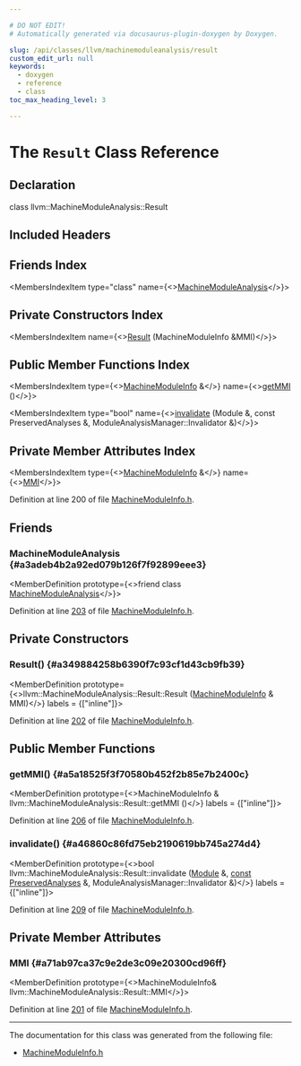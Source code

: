 ```yaml
---

# DO NOT EDIT!
# Automatically generated via docusaurus-plugin-doxygen by Doxygen.

slug: /api/classes/llvm/machinemoduleanalysis/result
custom_edit_url: null
keywords:
  - doxygen
  - reference
  - class
toc_max_heading_level: 3

---
```





# The `Result` Class Reference

<DoxygenPage pluginConfig={pluginConfig}>



## Declaration

<CodeBlock>class llvm::MachineModuleAnalysis::Result</CodeBlock>

## Included Headers

<IncludesList>
<IncludesListItem
  filePath="llvm/CodeGen/MachineModuleInfo.h"
  permalink="/docs/api/files/include/include/llvm/include/llvm/codegen/machinemoduleinfo-h"
  isLocal="true" />
</IncludesList>

## Friends Index

<MembersIndex>

<MembersIndexItem
  type="class"
  name={<><a href="#a3adeb4b2a92ed079b126f7f92899eee3">MachineModuleAnalysis</a></>}>
</MembersIndexItem>

</MembersIndex>

## Private Constructors Index

<MembersIndex>

<MembersIndexItem
  name={<><a href="#a349884258b6390f7c93cf1d43cb9fb39">Result</a> (MachineModuleInfo &amp;MMI)</>}>
</MembersIndexItem>

</MembersIndex>

## Public Member Functions Index

<MembersIndex>

<MembersIndexItem
  type={<><a href="/docs/api/classes/llvm/machinemoduleinfo">MachineModuleInfo</a> &amp;</>}
  name={<><a href="#a5a18525f3f70580b452f2b85e7b2400c">getMMI</a> ()</>}>
</MembersIndexItem>

<MembersIndexItem
  type="bool"
  name={<><a href="#a46860c86fd75eb2190619bb745a274d4">invalidate</a> (Module &amp;, const PreservedAnalyses &amp;, ModuleAnalysisManager::Invalidator &amp;)</>}>
</MembersIndexItem>

</MembersIndex>

## Private Member Attributes Index

<MembersIndex>

<MembersIndexItem
  type={<><a href="/docs/api/classes/llvm/machinemoduleinfo">MachineModuleInfo</a> &amp;</>}
  name={<><a href="#a71ab97ca37c9e2de3c09e20300cd96ff">MMI</a></>}>
</MembersIndexItem>

</MembersIndex>


Definition at line 200 of file <a href="/docs/api/files/include/include/llvm/include/llvm/codegen/machinemoduleinfo-h">MachineModuleInfo.h</a>.

<SectionDefinition>

## Friends

### MachineModuleAnalysis {#a3adeb4b2a92ed079b126f7f92899eee3}

<MemberDefinition
  prototype={<>friend class <a href="/docs/api/classes/llvm/machinemoduleanalysis">MachineModuleAnalysis</a></>}>

Definition at line <a href="/docs/api/files/include/include/llvm/include/llvm/codegen/machinemoduleinfo-h/#l00203">203</a> of file <a href="/docs/api/files/include/include/llvm/include/llvm/codegen/machinemoduleinfo-h">MachineModuleInfo.h</a>.
</MemberDefinition>

</SectionDefinition>

<SectionDefinition>

## Private Constructors

### Result() {#a349884258b6390f7c93cf1d43cb9fb39}

<MemberDefinition
  prototype={<>llvm::MachineModuleAnalysis::Result::Result (<a href="/docs/api/classes/llvm/machinemoduleinfo">MachineModuleInfo</a> &amp; MMI)</>}
  labels = {["inline"]}>

Definition at line <a href="/docs/api/files/include/include/llvm/include/llvm/codegen/machinemoduleinfo-h/#l00202">202</a> of file <a href="/docs/api/files/include/include/llvm/include/llvm/codegen/machinemoduleinfo-h">MachineModuleInfo.h</a>.
</MemberDefinition>

</SectionDefinition>

<SectionDefinition>

## Public Member Functions

### getMMI() {#a5a18525f3f70580b452f2b85e7b2400c}

<MemberDefinition
  prototype={<>MachineModuleInfo &amp; llvm::MachineModuleAnalysis::Result::getMMI ()</>}
  labels = {["inline"]}>

Definition at line <a href="/docs/api/files/include/include/llvm/include/llvm/codegen/machinemoduleinfo-h/#l00206">206</a> of file <a href="/docs/api/files/include/include/llvm/include/llvm/codegen/machinemoduleinfo-h">MachineModuleInfo.h</a>.
</MemberDefinition>

### invalidate() {#a46860c86fd75eb2190619bb745a274d4}

<MemberDefinition
  prototype={<>bool llvm::MachineModuleAnalysis::Result::invalidate (<a href="/docs/api/classes/llvm/module">Module</a> &amp;, <a href="/docs/api/files/lib/lib/target/lib/target/aarch64/aarch64promoteconstant-cpp/#a90f8350fecae261c25be85d38b451bff">const</a> <a href="/docs/api/classes/llvm/preservedanalyses">PreservedAnalyses</a> &amp;, ModuleAnalysisManager::Invalidator &amp;)</>}
  labels = {["inline"]}>

Definition at line <a href="/docs/api/files/include/include/llvm/include/llvm/codegen/machinemoduleinfo-h/#l00209">209</a> of file <a href="/docs/api/files/include/include/llvm/include/llvm/codegen/machinemoduleinfo-h">MachineModuleInfo.h</a>.
</MemberDefinition>

</SectionDefinition>

<SectionDefinition>

## Private Member Attributes

### MMI {#a71ab97ca37c9e2de3c09e20300cd96ff}

<MemberDefinition
  prototype={<>MachineModuleInfo&amp; llvm::MachineModuleAnalysis::Result::MMI</>}>

Definition at line <a href="/docs/api/files/include/include/llvm/include/llvm/codegen/machinemoduleinfo-h/#l00201">201</a> of file <a href="/docs/api/files/include/include/llvm/include/llvm/codegen/machinemoduleinfo-h">MachineModuleInfo.h</a>.
</MemberDefinition>

</SectionDefinition>

<hr/>

The documentation for this class was generated from the following file:

<ul>
<li><a href="/docs/api/files/include/include/llvm/include/llvm/codegen/machinemoduleinfo-h">MachineModuleInfo.h</a></li>
</ul>

</DoxygenPage>
